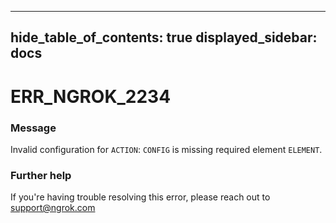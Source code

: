 

---
hide_table_of_contents: true
displayed_sidebar: docs
---


# ERR_NGROK_2234

### Message
Invalid configuration for `ACTION`: `CONFIG` is missing required element `ELEMENT`.

<ErrorDetails />



### Further help
If you're having trouble resolving this error, please reach out to [support@ngrok.com](mailto:support@ngrok.com?subject=Help%20with%20ERR_NGROK_2234)

